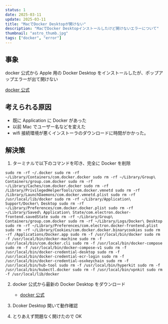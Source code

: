 ```yaml
---
status: 1
date: 2025-03-11
update: 2025-03-11
title: "MacでDocker Desktopが開けない"
description: "MacでDocker Desktopインストールしたけど開けないエラーについて"
thumbnail: "astro_thumb.jpg"
tags: ["docker", "error"]
---
```


## 事象

docker 公式から Apple 用の Docker Desktop をインストールしたが、ポップアップエラーが出て開けない

[docker 公式](https://matsuand.github.io/docs.docker.jp.onthefly/desktop/mac/install/)

## 考えられる原因

- 既に Application に Docker があった
- 以前 Mac でユーザー名などを変えた
- wifi 接続環境が悪くインストーラのダウンロードに時間がかかった。

## 解決策

1. ターミナルで以下のコマンドを叩き、完全に Docker を削除

`sudo rm -rf ~/.docker sudo rm -rf ~/Library/Containers/com.docker.docker sudo rm -rf ~/Library/Group\ Containers/group.com.docker sudo rm -rf ~/Library/Caches/com.docker.docker sudo rm -rf /Library/PrivilegedHelperTools/com.docker.vmnetd sudo rm -rf /Library/LaunchDaemons/com.docker.vmnetd.plist sudo rm -rf /usr/local/lib/docker sudo rm -rf ~/Library/Application\ Support/Docker\ Desktop sudo rm -rf ~/Library/Preferences/com.docker.docker.plist sudo rm -rf ~/Library/Saved\ Application\ State/com.electron.docker-frontend.savedState sudo rm -rf ~/Library/Group\ Containers/group.com.docker sudo rm -rf ~/Library/Logs/Docker\ Desktop sudo rm -rf ~/Library/Preferences/com.electron.docker-frontend.plist sudo rm -rf ~/Library/Cookies/com.docker.docker.binarycookies
sudo rm -rf /Applications/Docker.app sudo rm -f /usr/local/bin/docker sudo rm -f /usr/local/bin/docker-machine sudo rm -f /usr/local/bin/com.docker.cli sudo rm -f /usr/local/bin/docker-compose sudo rm -f /usr/local/bin/docker-compose-v1 sudo rm -f /usr/local/bin/docker-credential-desktop sudo rm -f /usr/local/bin/docker-credential-ecr-login sudo rm -f /usr/local/bin/docker-credential-osxkeychain sudo rm -f /usr/local/bin/hub-tool sudo rm -f /usr/local/bin/hyperkit sudo rm -f /usr/local/bin/kubectl.docker sudo rm -f /usr/local/bin/vpnkit sudo rm -f /usr/local/lib/docker`

2. docker 公式から最新の Docker Desktop をダウンロード

   - [docker 公式](https://matsuand.github.io/docs.docker.jp.onthefly/desktop/mac/install/)

3. Dcoker Desktop 開いて動作確認
4. とりあえず問題なく開けたので OK
